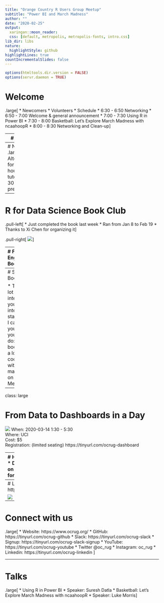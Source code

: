 ```yaml
---
title: "Orange Country R Users Group Meetup"
subtitle: "Power BI and March Madness"
author: ""
date: "2020-02-25"
output:
  xaringan::moon_reader:
  css: [default, metropolis, metropolis-fonts, intro.css]
lib_dir: libs
nature:
  highlightStyle: github
highlightLines: true
countIncrementalSlides: false
---
```


```r
options(htmltools.dir.version = FALSE)
options(servr.daemon = TRUE)
```

# Welcome

.large[
* Newcomers
* Volunteers
* Schedule
    * 6:30 - 6:50 Networking
    * 6:50 - 7:00 Welcome & general announcement
    * 7:00 - 7:30 Using R in Power BI
    * 7:30 - 8:00 Basketball: Let's Explore March Madness with ncaahoopR
    * 8:00 - 8:30 Networking and Clean-up
]

---
# Sponsors

![](UCI_Merage_Business_School.jpg)
![](PeopleSpace.png)

---
# New format
.large[
* Alternating formats
    * hour long tutorial
    * two 30-min presentations
]
---
# R for Data Science Book Club

.pull-left[
* Just completed the book last week
* Ran from Jan 8 to Feb 19
* Thanks to Xi Chen for organizing it
]

.pull-right[
![](r4ds.png)
]

---
# Feature Engineering Book Club

.pull-left[
* Same people meet weekly
* People commit to coming each week
* Leader does a review of the material
* Group works on selected problems
* Small group
* Demand out meets capacity
* Starting 26 Feb
* Currently full
]

.pull-right[
![](feature_engineering.png)
]

---
# Starting a Book Club

* There is a lot of interest
* If you are interested in starting one I can help you
* What you need to do:
    * pick a book
    * find a location
    * coordinate with me to manage it on Meetup.com

---
class: large

# From Data to Dashboards in a Day

![](dashboards.jpeg)
When: 2020-03-14 1:30 - 5:30  
Where: UCI  
Cost: $5  
Registration: (limited seating) https://tinyurl.com/ocrug-dashboard

---
# Hackathon
.large[
* Partnering with UCI 
* Dates: April / May still looking working on this
* Tickets on sale soon
* Looking for volunteers to help out
]


---
# Linkedin Group
.large[
* https://www.linkedin.com/company/ocrug/
]

![](linkedin.png)

---
# Connect with us
.large[
* Website: https://www.ocrug.org/
* GitHub: https://tinyurl.com/ocrug-github
* Slack: https://tinyurl.com/ocrug-slack
* Signup: https://tinyurl.com/ocrug-slack-signup
* YouTube: https://tinyurl.com/ocrug-youtube
* Twitter @oc_rug
* Instagram: oc_rug
* Linkedin: https://tinyurl.com/ocrug-linkedin
]

---
# Talks
.large[
* Using R in Power BI
    * Speaker: Suresh Datla
* Basketball: Let's Explore March Madness with ncaahoopR
    * Speaker: Luke Morris
]
